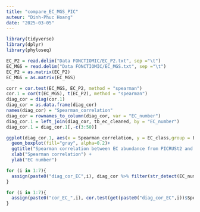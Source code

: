 ```yaml
---
title: "compare_EC_MGS_PIC"
auteur: "Dinh-Phuc Hoang"
date: "2025-03-05"
---
```


```r
library(tidyverse)
library(dplyr)
library(phyloseq)
```

```r
EC_P2 = read.delim("Data FONCTIOMIC/EC_P2.txt", sep ="\t")
EC_MGS = read.delim("Data FONCTIOMIC/EC_MGS.txt", sep ="\t")
EC_P2 = as.matrix(EC_P2)
EC_MGS = as.matrix(EC_MGS)
```

```r
corr = cor.test(EC_MGS, EC_P2, method = "spearman")
cor.1 = cor(t(EC_MGS), t(EC_P2), method = "spearman")
diag_cor = diag(cor.1)
diag_cor = as.data.frame(diag_cor)
names(diag_cor) = "Spearman_correlation"
diag_cor = rownames_to_column(diag_cor, var = "EC_number")
diag_cor.1 = left_join(diag_cor, tb_ec_cleaned, by = "EC_number")
diag_cor.1 = diag_cor.1[,-c(3:50)]
```

```r
ggplot(diag_cor.1, aes(x = Spearman_correlation, y = EC_class,group = EC_class)) +
  geom_boxplot(fill="gray", alpha=0.2)+
  ggtitle("Spearman correlation between EC abundance from PICRUSt2 and MGS") +
  xlab("Spearman correlation") +
  ylab("EC number")
```

```r
for (i in 1:7){
  assign(paste0("diag_cor_EC",i), diag_cor %>% filter(str_detect(EC_number,paste0("EC:",i))))
}
```

```r
for (i in 1:7){
  assign(paste0("cor_EC_",i), cor.test(get(paste0("diag_cor_EC",i))$Spearman_correlation, method = "spearman"))
}
```